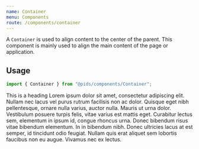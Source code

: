 ```yaml
---
name: Container
menu: Components
route: /components/container
---
```



A `Container` is used to align content to the center of the parent. This component is mainly used to align the main content of the page or application.

## Usage

```ts
import { Container } from "@pids/components/Container";
```

<Playground>
  <Container>
    <Heading as="h3">This is a heading</Heading>
    <Text>
      Lorem ipsum dolor sit amet, consectetur adipiscing elit. Nullam nec lacus
      vel purus rutrum facilisis non ac dolor. Quisque eget nibh pellentesque,
      ornare nulla varius, auctor nulla. Mauris ut urna dolor. Vestibulum
      posuere turpis felis, vitae varius est mattis eget.
    </Text>
    <Text>
      Curabitur lectus sem, elementum in ipsum id, congue rhoncus urna. Donec
      bibendum risus vitae bibendum elementum. In in bibendum nibh. Donec
      ultricies lacus at est semper, id tincidunt odio feugiat. Nullam quis erat
      aliquet sem lobortis faucibus non eu augue. Vivamus nec ex lectus.
    </Text>
  </Container>
</Playground>
